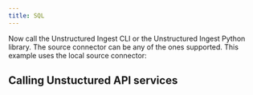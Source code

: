 ```yaml
---
title: SQL
---
```



<NewDocument />


<SharedSQL/>

Now call the Unstructured Ingest CLI or the Unstructured Ingest Python library. The source connector can be any of the ones supported. This example uses the local source connector:


<CodeGroup>
  <SQLAPISh />
  <SQLAPIPyV2 />
  <SQLAPIPyV1 />
</CodeGroup>


<SharedSQLSampleIndexSchema/>

## Calling Unstuctured API services


<SharedPartitionByAPIOSS/>
